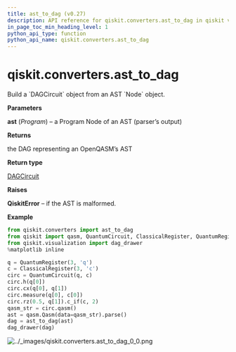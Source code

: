 ```yaml
---
title: ast_to_dag (v0.27)
description: API reference for qiskit.converters.ast_to_dag in qiskit v0.27
in_page_toc_min_heading_level: 1
python_api_type: function
python_api_name: qiskit.converters.ast_to_dag
---
```


<span id="qiskit-converters-ast-to-dag" />

# qiskit.converters.ast\_to\_dag

<Function id="qiskit.converters.ast_to_dag" isDedicatedPage={true} github="https://github.com/qiskit/qiskit/tree/stable/0.17/qiskit/converters/ast_to_dag.py" signature="ast_to_dag(ast)">
  Build a `DAGCircuit` object from an AST `Node` object.

  **Parameters**

  **ast** (*Program*) – a Program Node of an AST (parser’s output)

  **Returns**

  the DAG representing an OpenQASM’s AST

  **Return type**

  [DAGCircuit](qiskit.dagcircuit.DAGCircuit "qiskit.dagcircuit.DAGCircuit")

  **Raises**

  **QiskitError** – if the AST is malformed.

  **Example**

  ```python
  from qiskit.converters import ast_to_dag
  from qiskit import qasm, QuantumCircuit, ClassicalRegister, QuantumRegister
  from qiskit.visualization import dag_drawer
  %matplotlib inline

  q = QuantumRegister(3, 'q')
  c = ClassicalRegister(3, 'c')
  circ = QuantumCircuit(q, c)
  circ.h(q[0])
  circ.cx(q[0], q[1])
  circ.measure(q[0], c[0])
  circ.rz(0.5, q[1]).c_if(c, 2)
  qasm_str = circ.qasm()
  ast = qasm.Qasm(data=qasm_str).parse()
  dag = ast_to_dag(ast)
  dag_drawer(dag)
  ```

  ![../\_images/qiskit.converters.ast\_to\_dag\_0\_0.png](/images/api/qiskit/0.27/qiskit.converters.ast_to_dag_0_0.png)
</Function>

